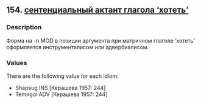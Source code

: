 ## 154. <a href =  'https://agricolamz.github.io/The_Circassian_Isoglosses_Database/154.html'>сентенциальный актант глагола ‘хотеть’</a>
### Description

Форма на -n MOD в позиции аргумента при матричном глаголе 'хотеть' оформляется инструменталисом или адвербиалисом.

### Values
There are the following value for each idiom:

* Shapsug  INS [Керашева 1957: 244] 
* Temirgoi  ADV [Керашева 1957: 244] 

